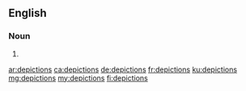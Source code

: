 ==English==

===Noun===
{{head|en|plural}}

# {{plural of|depiction|lang=en}}

[[ar:depictions]]
[[ca:depictions]]
[[de:depictions]]
[[fr:depictions]]
[[ku:depictions]]
[[mg:depictions]]
[[my:depictions]]
[[fi:depictions]]